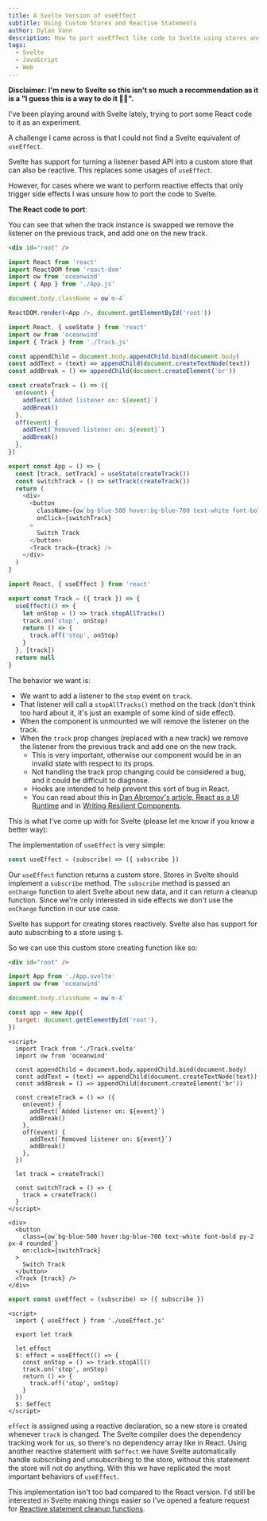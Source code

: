 ```yaml
---
title: A Svelte Version of useEffect
subtitle: Using Custom Stores and Reactive Statements
author: Dylan Vann
description: How to port useEffect like code to Svelte using stores and reactive statements.
tags:
  - Svelte
  - JavaScript
  - Web
---
```


**Disclaimer: I'm new to Svelte so this isn't so much a recommendation as it is a "I guess this is a way to do it 🤷‍♂️".**

I've been playing around with Svelte lately, trying to port some React code to it as an experiment.

A challenge I came across is that I could not find a Svelte equivalent of `useEffect`.

Svelte has support for turning a listener based API into a custom store that can also be reactive.
This replaces some usages of `useEffect`.

However, for cases where we want to perform reactive effects that only trigger side effects I was unsure how to port the code to Svelte.

**The React code to port**:

You can see that when the track instance is swapped we remove the listener on the previous track, and add one on the new track.

<Playground>


```html filename=index.html
<div id="root" />
```

```js filename=index.js main
import React from 'react'
import ReactDOM from 'react-dom'
import ow from 'oceanwind'
import { App } from './App.js'

document.body.className = ow`m-4`

ReactDOM.render(<App />, document.getElementById('root'))
```

```js filename=App.js
import React, { useState } from 'react'
import ow from 'oceanwind'
import { Track } from './Track.js'

const appendChild = document.body.appendChild.bind(document.body)
const addText = (text) => appendChild(document.createTextNode(text))
const addBreak = () => appendChild(document.createElement('br'))

const createTrack = () => ({
  on(event) {
    addText(`Added listener on: ${event}`)
    addBreak()
  },
  off(event) {
    addText(`Removed listener on: ${event}`)
    addBreak()
  },
})

export const App = () => {
  const [track, setTrack] = useState(createTrack())
  const switchTrack = () => setTrack(createTrack())
  return (
    <div>
      <button
        className={ow`bg-blue-500 hover:bg-blue-700 text-white font-bold py-2 px-4 rounded`}
        onClick={switchTrack}
      >
        Switch Track
      </button>
      <Track track={track} />
    </div>
  )
}
```

```jsx filename=Track.js selected
import React, { useEffect } from 'react'

export const Track = ({ track }) => {
  useEffect(() => {
    let onStop = () => track.stopAllTracks()
    track.on('stop', onStop)
    return () => {
      track.off('stop', onStop)
    }
  }, [track])
  return null
}
```

</Playground>


The behavior we want is:

- We want to add a listener to the `stop` event on `track`.
- That listener will call a `stopAllTracks()` method on the track (don't think too hard about it, it's just an example of some kind of side effect).
- When the component is unmounted we will remove the listener on the track.
- When the `track` prop changes (replaced with a new track) we remove the listener from the previous track and add one on the new track.
  - This is very important, otherwise our component would be in an invalid state with respect to its props.
  - Not handling the track prop changing could be considered a bug, and it could be difficult to diagnose.
  - Hooks are intended to help prevent this sort of bug in React.
  - You can read about this in [Dan Abromov's article, React as a UI Runtime](https://overreacted.io/react-as-a-ui-runtime/) and in [Writing Resilient Components](https://overreacted.io/writing-resilient-components/).

This is what I've come up with for Svelte (please let me know if you know a better way):

The implementation of `useEffect` is very simple:

```js
const useEffect = (subscribe) => ({ subscribe })
```

Our `useEffect` function returns a custom store. Stores in Svelte should implement a `subscribe` method.
The `subscribe` method is passed an `onChange` function to alert Svelte about new data, and it can return a cleanup function.
Since we're only interested in side effects we don't use the `onChange` function in our use case.

Svelte has support for creating stores reactively. Svelte also has support for auto subscribing to a store using `$`.

So we can use this custom store creating function like so:

<Playground>


```html filename=index.html
<div id="root" />
```

```js filename=index.js main
import App from './App.svelte'
import ow from 'oceanwind'

document.body.className = ow`m-4`

const app = new App({
  target: document.getElementById('root'),
})
```

```svelte filename=App.svelte
<script>
  import Track from './Track.svelte'
  import ow from 'oceanwind'

  const appendChild = document.body.appendChild.bind(document.body)
  const addText = (text) => appendChild(document.createTextNode(text))
  const addBreak = () => appendChild(document.createElement('br'))

  const createTrack = () => ({
    on(event) {
      addText(`Added listener on: ${event}`)
      addBreak()
    },
    off(event) {
      addText(`Removed listener on: ${event}`)
      addBreak()
    },
  })

  let track = createTrack()

  const switchTrack = () => {
    track = createTrack()
  }
</script>

<div>
  <button
    class={ow`bg-blue-500 hover:bg-blue-700 text-white font-bold py-2 px-4 rounded`}
    on:click={switchTrack}
  >
    Switch Track
  </button>
  <Track {track} />
</div>
```

```js filename=useEffect.js
export const useEffect = (subscribe) => ({ subscribe })
```

```svelte filename=Track.svelte selected
<script>
  import { useEffect } from './useEffect.js'

  export let track

  let effect
  $: effect = useEffect(() => {
    const onStop = () => track.stopAll()
    track.on('stop', onStop)
    return () => {
      track.off('stop', onStop)
    }
  })
  $: $effect
</script>

```

</Playground>


`effect` is assigned using a reactive declaration, so a new store is created whenever `track` is changed.
The Svelte compiler does the dependency tracking work for us, so there's no dependency array like in React.
Using another reactive statement with `$effect` we have Svelte automatically handle subscribing and unsubscribing to the store, without this statement the store will not do anything.
With this we have replicated the most important behaviors of `useEffect`.

This implementation isn't too bad compared to the React version.
I'd still be interested in Svelte making things easier so I've opened a feature request for [Reactive statement cleanup functions](https://github.com/sveltejs/svelte/issues/5283).
